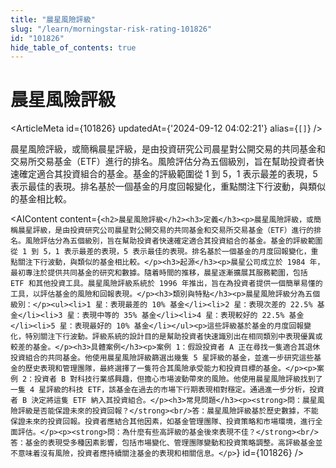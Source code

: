 ```yaml
---
title: "晨星風險評級"
slug: "/learn/morningstar-risk-rating-101826"
id: "101826"
hide_table_of_contents: true
---
```



# 晨星風險評級

<ArticleMeta id={101826} updatedAt={'2024-09-12 04:02:21'} alias={`[]`} />
<div className='border-solid border-b border-t-0 my-4 border-[var(--ifm-color-gray-300)]' />

晨星風險評級，或簡稱晨星評級，是由投資研究公司晨星對公開交易的共同基金和交易所交易基金（ETF）進行的排名。風險評估分為五個級別，旨在幫助投資者快速確定適合其投資組合的基金。基金的評級範圍從 1 到 5，1 表示最差的表現，5 表示最佳的表現。排名基於一個基金的月度回報變化，重點關注下行波動，與類似的基金相比較。

<AIContent content={`<h2>晨星風險評級</h2><h3>定義</h3><p>晨星風險評級，或簡稱晨星評級，是由投資研究公司晨星對公開交易的共同基金和交易所交易基金（ETF）進行的排名。風險評估分為五個級別，旨在幫助投資者快速確定適合其投資組合的基金。基金的評級範圍從 1 到 5，1 表示最差的表現，5 表示最佳的表現。排名基於一個基金的月度回報變化，重點關注下行波動，與類似的基金相比較。</p><h3>起源</h3><p>晨星公司成立於 1984 年，最初專注於提供共同基金的研究和數據。隨着時間的推移，晨星逐漸擴展其服務範圍，包括 ETF 和其他投資工具。晨星風險評級系統於 1996 年推出，旨在為投資者提供一個簡單易懂的工具，以評估基金的風險和回報表現。</p><h3>類別與特點</h3><p>晨星風險評級分為五個級別：</p><ul><li>1 星：表現最差的 10% 基金</li><li>2 星：表現次差的 22.5% 基金</li><li>3 星：表現中等的 35% 基金</li><li>4 星：表現較好的 22.5% 基金</li><li>5 星：表現最好的 10% 基金</li></ul><p>這些評級基於基金的月度回報變化，特別關注下行波動。評級系統的設計目的是幫助投資者快速識別出在相同類別中表現優異或較差的基金。</p><h3>具體案例</h3><p>案例 1：假設投資者 A 正在尋找一隻適合其退休投資組合的共同基金。他使用晨星風險評級篩選出幾隻 5 星評級的基金，並進一步研究這些基金的歷史表現和管理團隊，最終選擇了一隻符合其風險承受能力和投資目標的基金。</p><p>案例 2：投資者 B 對科技行業感興趣，但擔心市場波動帶來的風險。他使用晨星風險評級找到了一隻 4 星評級的科技 ETF，該基金在過去的市場下行期表現相對穩定。通過進一步分析，投資者 B 決定將這隻 ETF 納入其投資組合。</p><h3>常見問題</h3><p><strong>問：晨星風險評級是否能保證未來的投資回報？</strong><br/>答：晨星風險評級基於歷史數據，不能保證未來的投資回報。投資者應結合其他因素，如基金管理團隊、投資策略和市場環境，進行全面評估。</p><p><strong>問：為什麼有些高評級的基金後來表現不佳？</strong><br/>答：基金的表現受多種因素影響，包括市場變化、管理團隊變動和投資策略調整。高評級基金並不意味着沒有風險，投資者應持續關注基金的表現和相關信息。</p>`} id={101826} />

